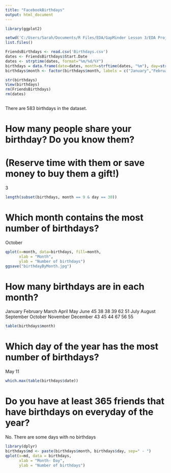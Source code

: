 ```yaml
---
title: "FacebookBirthdays"
output: html_document
---
```




```r
library(ggplot2)

setwd('C:/Users/Sarah/Documents/R Files/EDA/GapMinder Lesson 3/EDA Project files')
list.files()

FriendsBirthdays <- read.csv('Birthdays.csv')
dates <- FriendsBirthdays$Start.Date
dates <- strptime(dates, format="%m/%d/%Y")
birthdays = data.frame(date=dates, month=strftime(dates, "%m"), day=strftime(dates, "%d"))
birthdays$month <- factor(birthdays$month, labels = c("January","February","March", "April","May","June","July","August","September", "October","November","December"), ordered=TRUE)

str(birthdays)
View(birthdays)
rm(FriendsBirthdays)
rm(dates)



```
There are 583 birthdays in the dataset.

# How many people share your birthday? Do you know them?
# (Reserve time with them or save money to buy them a gift!) 
3
```r
length(subset(birthdays, month == 9 & day == 30))
```


# Which month contains the most number of birthdays?
October
```r
qplot(x=month, data=birthdays, fill=month, 
      xlab = "Month",
      ylab = "Number of birthdays")
ggsave("birthdayByMonth.jpg")

```
# How many birthdays are in each month?
 January  February     March     April       May      June 
       45        38        38        39        62        51 
     July    August September   October  November  December 
       43        45        44        67        56        55 
```r
table(birthdays$month)
```
# Which day of the year has the most number of birthdays?
May 11
```r
which.max(table(birthdays$date))
```
# Do you have at least 365 friends that have birthdays on everyday of the year?
No. There are some days with no birthdays
```r
library(dplyr)
birthdays$md <- paste(birthdays$month, birthdays$day, sep=" - ")
qplot(x=md, data = birthdays,
      xlab = "Month- Day",
      ylab = "Number of birthdays")
```